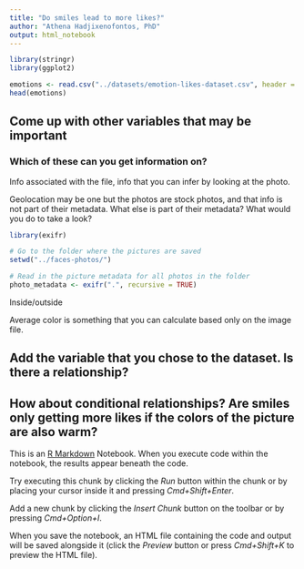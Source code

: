 ```yaml
---
title: "Do smiles lead to more likes?"
author: "Athena Hadjixenofontos, PhD"
output: html_notebook
---
```



```r
library(stringr)
library(ggplot2)
```


```r
emotions <- read.csv("../datasets/emotion-likes-dataset.csv", header = TRUE)
head(emotions)
```

## Come up with other variables that may be important

### Which of these can you get information on? 

Info associated with the file, info that you can infer by looking at the photo. 

Geolocation may be one but the photos are stock photos, and that info is not part of their metadata. What else is part of their metadata? What would you do to take a look? 

```r
library(exifr)

# Go to the folder where the pictures are saved
setwd("../faces-photos/")

# Read in the picture metadata for all photos in the folder 
photo_metadata <- exifr(".", recursive = TRUE)
```


Inside/outside 

Average color is something that you can calculate based only on the image file. 

## Add the variable that you chose to the dataset. Is there a relationship?

## How about conditional relationships? Are smiles only getting more likes if the colors of the picture are also warm? 








This is an [R Markdown](http://rmarkdown.rstudio.com) Notebook. When you execute code within the notebook, the results appear beneath the code. 

Try executing this chunk by clicking the *Run* button within the chunk or by placing your cursor inside it and pressing *Cmd+Shift+Enter*. 

Add a new chunk by clicking the *Insert Chunk* button on the toolbar or by pressing *Cmd+Option+I*.

When you save the notebook, an HTML file containing the code and output will be saved alongside it (click the *Preview* button or press *Cmd+Shift+K* to preview the HTML file).
